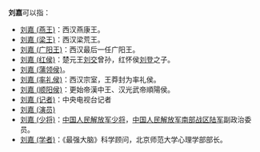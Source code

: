 '''刘嘉'''可以指：
* [[刘嘉_(燕王)|刘嘉 (燕王)]]：西汉燕康王。
* [[刘嘉_(梁王)|刘嘉 (梁王)]]：西汉梁荒王。
* [[刘嘉_(广阳王)|刘嘉 (广阳王)]]：西汉最后一任广阳王。
* [[刘嘉_(红侯)|刘嘉 (红侯)]]：楚元王[[刘交|刘交]]曾孙，红怀侯[[刘登|刘登]]之子。
* [[刘嘉_(蒲领侯)|刘嘉 (蒲领侯)]]。
* [[刘嘉_(率礼侯)|刘嘉 (率礼侯)]]：西汉宗室，王莽封为率礼侯。
* [[刘嘉_(顺阳侯)|刘嘉 (顺阳侯)]]：更始帝漢中王、汉光武帝順陽侯。
* [[刘嘉_(记者)|刘嘉 (记者)]]：中央电视台记者
* [[刘嘉_(演员)|刘嘉 (演员)]]
* [[刘嘉_(少将)|刘嘉 (少将)]]：[[中国人民解放军少将|中国人民解放军少将]]，[[中国人民解放军南部战区陆军|中国人民解放军南部战区陆军]]副政治委员。
* [[刘嘉_(学者)|刘嘉 (学者)]]：《最强大脑》科学顾问，北京师范大学心理学部部长。

{{消歧义|J嘉|Cat=二字刘姓人名消歧义}}